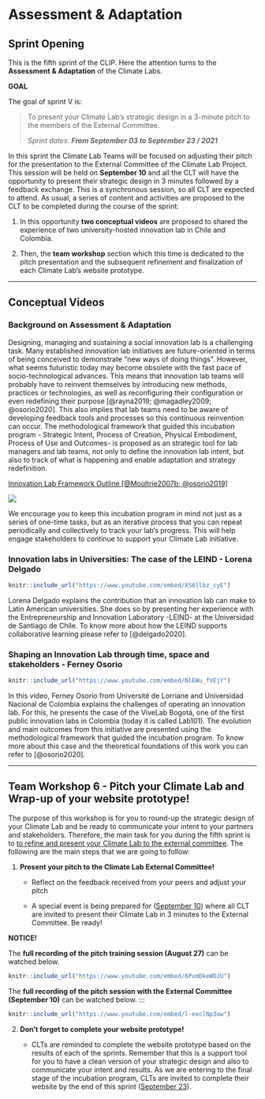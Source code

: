 # Assessment & Adaptation {#sprint_5}

## Sprint Opening

This is the fifth sprint of the CLIP. Here the attention turns to the **Assessment & Adaptation** of the Climate Labs.

::: {.infobox .goal data-latex="{.goal}"}
**GOAL**

The goal of sprint V is:

> To present your Climate Lab's strategic design in a 3-minute pitch to the members of the External Committee.
>
> *Sprint dates: **From September 03 to September 23 / 2021***
:::

In this sprint the Climate Lab Teams will be focused on adjusting their pitch for the presentation to the External Committee of the Climate Lab Project. This session will be held on **September 10** and all the CLT will have the opportunity to present their strategic design in 3 minutes followed by a feedback exchange. This is a synchronous session, so all CLT are expected to attend. As usual, a series of content and activities are proposed to the CLT to be completed during the course of the sprint:

1.  In this opportunity **two conceptual videos** are proposed to shared the experience of two university-hosted innovation lab in Chile and Colombia.

2.  Then, the **team workshop** section which this time is dedicated to the pitch presentation and the subsequent refinement and finalization of each Climate Lab's website prototype.

------------------------------------------------------------------------

## Conceptual Videos

### Background on Assessment & Adaptation

Designing, managing and sustaining a social innovation lab is a challenging task. Many established innovation lab initiatives are future-oriented in terms of being conceived to demonstrate "new ways of doing things". However, what seems futuristic today may become obsolete with the fast pace of socio-technological advances. This means that innovation lab teams will probably have to reinvent themselves by introducing new methods, practices or technologies, as well as reconfiguring their configuration or even redefining their purpose [@rayna2019; @magadley2009; @osorio2020]. This also implies that lab teams need to be aware of developing feedback tools and processes so this continuous reinvention can occur. The methodological framework that guided this incubation program - Strategic Intent, Process of Creation, Physical Embodiment, Process of Use and Outcomes- is proposed as an strategic tool for lab managers and lab teams, not only to define the innovation lab intent, but also to track of what is happening and enable adaptation and strategy redefinition.

[Innovation Lab Framework Outline [@Moultrie2007b; @osorio2019]]{.ul}

![](images/InnoLab%20Framework%20Outline.jpeg)

We encourage you to keep this incubation program in mind not just as a series of one-time tasks, but as an iterative process that you can repeat periodically and collectively to track your lab's progress. This will help engage stakeholders to continue to support your Climate Lab initiative.

### Innovation labs in Universities: The case of the LEIND - Lorena Delgado

```r
knitr::include_url("https://www.youtube.com/embed/XS6llbz_cyE")
```

Lorena Delgado explains the contribution that an innovation lab can make to Latin American universities. She does so by presenting her experience with the Entrepreneurship and Innovation Laboratory -LEIND- at the Universidad de Santiago de Chile. To know more about how the LEIND supports collaborative learning please refer to [@delgado2020].

### Shaping an Innovation Lab through time, space and stakeholders - Ferney Osorio

```r
knitr::include_url("https://www.youtube.com/embed/NlEWu_fVEjY")
```

In this video, Ferney Osorio from Université de Lorriane and Universidad Nacional de Colombia explains the challenges of operating an innovation lab. For this, he presents the case of the ViveLab Bogotá, one of the first public innovation labs in Colombia (today it is called Lab101). The evolution and main outcomes from this initiative are presented using the methodological framework that guided the incubation program. To know more about this case and the theoretical foundations of this work you can refer to [@osorio2020].

------------------------------------------------------------------------

## Team Workshop 6 - Pitch your Climate Lab and Wrap-up of your website prototype!

The purpose of this workshop is for you to round-up the strategic design of your Climate Lab and be ready to communicate your intent to your partners and stakeholders. Therefore, the main task for you during the fifth sprint is to [to refine and present your Climate Lab to the external committee]{.ul}. The following are the main steps that we are going to follow:

1.  **Present your pitch to the Climate Lab External Committee!**

    -   Reflect on the feedback received from your peers and adjust your pitch

    -   A special event is being prepared for ([September 10]{.ul}) where all CLT are invited to present their Climate Lab in 3 minutes to the External Committee. Be ready!

::: {.infobox .tip data-latex="{.assignment}"}
**NOTICE!**

The **full recording of the pitch training session (August 27)** can be watched below.
:::

```r
knitr::include_url("https://www.youtube.com/embed/6PxmDkeWDJU")
```

The **full recording of the pitch session with the External Committee (September 10)** can be watched below. :::

```r
knitr::include_url("https://www.youtube.com/embed/l-exclNp3ow")
```

2.  **Don't forget to complete your website prototype!**

    -   CLTs are reminded to complete the website prototype based on the results of each of the sprints. Remember that this is a support tool for you to have a clean version of your strategic design and also to communicate your intent and results. As we are entering to the final stage of the incubation program, CLTs are invited to complete their website by the end of this sprint ([September 23]{.ul}).
